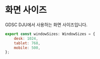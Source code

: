 # 화면 사이즈

GDSC DJU에서 사용하는 화면 사이즈입니다.

```js
export const windowSizes: WindowSizes = {
    desk: 1024,
    tablet: 768,
    mobile: 500,
};
```
